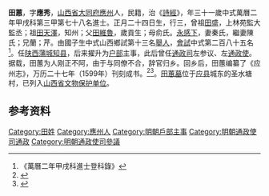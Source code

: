 {{明清人物信息框
| 姓名 = 田蕙
| 原名 =
| 圖片名稱= 
| 圖片大小 =
| 圖片說明 = 
| 最高職務 =
| 國家 = 大明 
| 爵位 =
| 籍貫 = [[山西省|山西省]][[大同府|大同府]][[應州|應州]]
| 族裔 = 
| 旗籍 = 
| 字號 = 
| 諡號 =
| 出生日期 = 正月二十四日
| 出生地點 =
| 逝世日期 = 
| 逝世地點 =
| 墓葬 =
| 配偶 = 秦氏陳氏
| 親屬 = 曾祖[[田盛|田盛]]，祖[[田天澤|田天澤]]，父[[田維魯|田維魯]]，母俞氏
| 出身 =
* 萬曆二年甲戌科進士
| 經歷 =
| 著作 =  
*
*
*
}}
'''田蕙'''{{BD|1544年||1603年||}}，字'''應秀'''，[[山西省|山西省]][[大同府|大同府]][[應州|應州]]人，民籍，治《[[詩經|詩經]]》，年三十一歲中式萬曆二年甲戌科第三甲第七十八名進士。正月二十四日生，行三，曾祖[[田盛|田盛]]，上林苑監大監丞；祖[[田天澤|田天澤]]，知州；父[[田維魯|田維魯]]，歲貢生；母俞氏。[[永感下|永感下]]，妻秦氏，繼妻陳氏；兄蘭；芹。由國子生中式山西鄉試第十三名[[舉人|舉人]]，[[會試|會試]]中式第二百八十五名<ref>《萬曆二年甲戌科進士登科錄》</ref>。任[[陕西|陕西]][[蒲城|蒲城]][[知县|知县]]，后来擢升为[[户部|户部]]主事，此后曾任[[通政司|通政司]]左参议、左[[通政使|通政使]]。据载，田蕙为人刚正不阿，由于与同僚不合，辞官归乡。回乡后，田蕙编纂了《应州志》，万历二十七年（1599年）刊刻成书。<ref>{{cite book|editor=马良|title=应县志|date=1992-12|publisher=山西人民出版社|location=太原|isbn=7-203-01996-9|pages=664}}</ref><ref>{{cite book|editor=尚连山|title=历史上的朔州|date=2008-08|publisher=中国文史出版社|location=北京|isbn=978-7-5034-2198-3|pages=392}}</ref>。[[田蕙墓|田蕙墓]]位于[[应县|应县]]城东的圣水塘村，已列入[[山西省文物保护单位|山西省文物保护单位]]。

== 参考资料 ==
{{reflist}}

{{明朝人物小作品}}
{{萬曆二年甲戌科殿试金榜}}

{{Authority control}}
{{DEFAULTSORT:}}
[[Category:田姓|Category:田姓]]
[[Category:應州人|Category:應州人]]
[[Category:明朝戶部主事|Category:明朝戶部主事]]
[[Category:明朝通政使司通政|Category:明朝通政使司通政]]
[[Category:明朝通政使司參議|Category:明朝通政使司參議]]